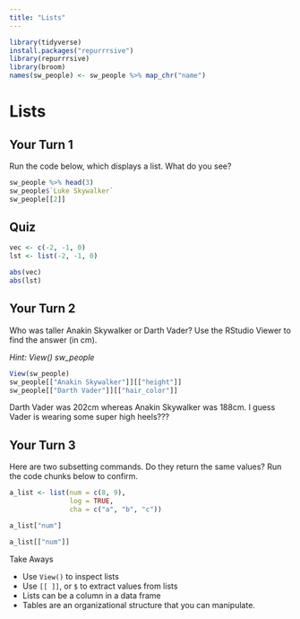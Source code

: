 ```yaml
---
title: "Lists"
---
```


```r
library(tidyverse)
install.packages("repurrrsive")
library(repurrrsive)
library(broom)
names(sw_people) <- sw_people %>% map_chr("name")
```

# Lists

## Your Turn 1

Run the code below, which displays a list. What do you see?

```r
sw_people %>% head(3)
sw_people$`Luke Skywalker`
sw_people[[2]]
```

## Quiz

```r
vec <- c(-2, -1, 0)
lst <- list(-2, -1, 0)

abs(vec)
abs(lst)
```

## Your Turn 2

Who was taller Anakin Skywalker or Darth Vader? 
Use the RStudio Viewer to find the answer (in cm).

*Hint: View() sw_people*

```r
View(sw_people)
sw_people[["Anakin Skywalker"]][["height"]]
sw_people[["Darth Vader"]][["hair_color"]]
```
Darth Vader was 202cm whereas Anakin Skywalker was 188cm. I guess Vader is wearing some super high heels???

## Your Turn 3

Here are two subsetting commands. Do they return the same values? Run the code chunks below to confirm.

```r
a_list <- list(num = c(8, 9), 
               log = TRUE,    
               cha = c("a", "b", "c"))
```

```r
a_list["num"]
```

```r
a_list[["num"]]
```


Take Aways

* Use `View()` to inspect lists
* Use `[[ ]]`, or `$` to extract values from lists
* Lists can be a column in a data frame
* Tables are an organizational structure that you can manipulate.
